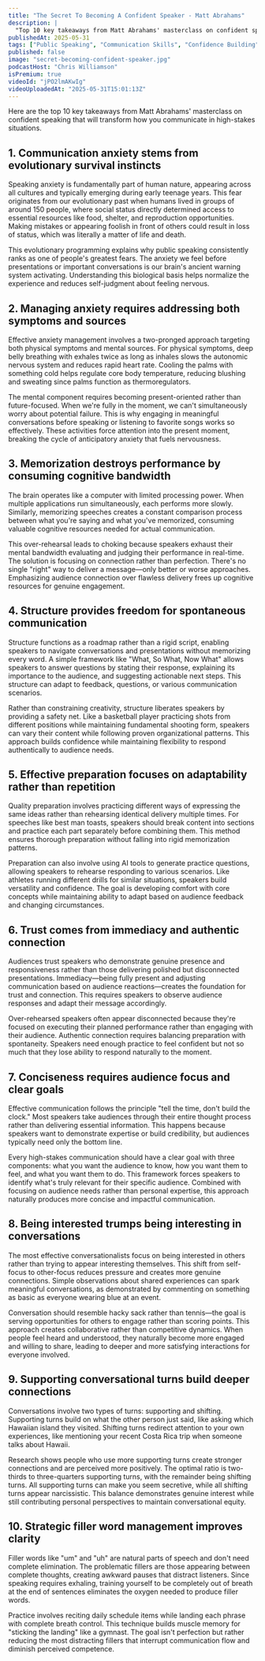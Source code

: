 ```yaml
---
title: "The Secret To Becoming A Confident Speaker - Matt Abrahams"
description: |
  "Top 10 key takeaways from Matt Abrahams' masterclass on confident speaking that will transform how you communicate in high-stakes situations."
publishedAt: 2025-05-31
tags: ["Public Speaking", "Communication Skills", "Confidence Building"]
published: false
image: "secret-becoming-confident-speaker.jpg"
podcastHost: "Chris Williamson"
isPremium: true
videoId: "jPO2lmAKwIg"
videoUploadedAt: "2025-05-31T15:01:13Z"
---
```



<PodcastSummaryPageLayout frontmatter={frontmatter}>
Here are the top 10 key takeaways from Matt Abrahams' masterclass on confident speaking that will transform how you communicate in high-stakes situations.

## 1. Communication anxiety stems from evolutionary survival instincts

Speaking anxiety is fundamentally part of human nature, appearing across all cultures and typically emerging during early teenage years. This fear originates from our evolutionary past when humans lived in groups of around 150 people, where social status directly determined access to essential resources like food, shelter, and reproduction opportunities. Making mistakes or appearing foolish in front of others could result in loss of status, which was literally a matter of life and death.

This evolutionary programming explains why public speaking consistently ranks as one of people's greatest fears. The anxiety we feel before presentations or important conversations is our brain's ancient warning system activating. Understanding this biological basis helps normalize the experience and reduces self-judgment about feeling nervous.

## 2. Managing anxiety requires addressing both symptoms and sources

Effective anxiety management involves a two-pronged approach targeting both physical symptoms and mental sources. For physical symptoms, deep belly breathing with exhales twice as long as inhales slows the autonomic nervous system and reduces rapid heart rate. Cooling the palms with something cold helps regulate core body temperature, reducing blushing and sweating since palms function as thermoregulators.

The mental component requires becoming present-oriented rather than future-focused. When we're fully in the moment, we can't simultaneously worry about potential failure. This is why engaging in meaningful conversations before speaking or listening to favorite songs works so effectively. These activities force attention into the present moment, breaking the cycle of anticipatory anxiety that fuels nervousness.

## 3. Memorization destroys performance by consuming cognitive bandwidth

The brain operates like a computer with limited processing power. When multiple applications run simultaneously, each performs more slowly. Similarly, memorizing speeches creates a constant comparison process between what you're saying and what you've memorized, consuming valuable cognitive resources needed for actual communication.

This over-rehearsal leads to choking because speakers exhaust their mental bandwidth evaluating and judging their performance in real-time. The solution is focusing on connection rather than perfection. There's no single "right" way to deliver a message—only better or worse approaches. Emphasizing audience connection over flawless delivery frees up cognitive resources for genuine engagement.

## 4. Structure provides freedom for spontaneous communication

Structure functions as a roadmap rather than a rigid script, enabling speakers to navigate conversations and presentations without memorizing every word. A simple framework like "What, So What, Now What" allows speakers to answer questions by stating their response, explaining its importance to the audience, and suggesting actionable next steps. This structure can adapt to feedback, questions, or various communication scenarios.

Rather than constraining creativity, structure liberates speakers by providing a safety net. Like a basketball player practicing shots from different positions while maintaining fundamental shooting form, speakers can vary their content while following proven organizational patterns. This approach builds confidence while maintaining flexibility to respond authentically to audience needs.

## 5. Effective preparation focuses on adaptability rather than repetition

Quality preparation involves practicing different ways of expressing the same ideas rather than rehearsing identical delivery multiple times. For speeches like best man toasts, speakers should break content into sections and practice each part separately before combining them. This method ensures thorough preparation without falling into rigid memorization patterns.

Preparation can also involve using AI tools to generate practice questions, allowing speakers to rehearse responding to various scenarios. Like athletes running different drills for similar situations, speakers build versatility and confidence. The goal is developing comfort with core concepts while maintaining ability to adapt based on audience feedback and changing circumstances.

## 6. Trust comes from immediacy and authentic connection

Audiences trust speakers who demonstrate genuine presence and responsiveness rather than those delivering polished but disconnected presentations. Immediacy—being fully present and adjusting communication based on audience reactions—creates the foundation for trust and connection. This requires speakers to observe audience responses and adapt their message accordingly.

Over-rehearsed speakers often appear disconnected because they're focused on executing their planned performance rather than engaging with their audience. Authentic connection requires balancing preparation with spontaneity. Speakers need enough practice to feel confident but not so much that they lose ability to respond naturally to the moment.

## 7. Conciseness requires audience focus and clear goals

Effective communication follows the principle "tell the time, don't build the clock." Most speakers take audiences through their entire thought process rather than delivering essential information. This happens because speakers want to demonstrate expertise or build credibility, but audiences typically need only the bottom line.

Every high-stakes communication should have a clear goal with three components: what you want the audience to know, how you want them to feel, and what you want them to do. This framework forces speakers to identify what's truly relevant for their specific audience. Combined with focusing on audience needs rather than personal expertise, this approach naturally produces more concise and impactful communication.

## 8. Being interested trumps being interesting in conversations

The most effective conversationalists focus on being interested in others rather than trying to appear interesting themselves. This shift from self-focus to other-focus reduces pressure and creates more genuine connections. Simple observations about shared experiences can spark meaningful conversations, as demonstrated by commenting on something as basic as everyone wearing blue at an event.

Conversation should resemble hacky sack rather than tennis—the goal is serving opportunities for others to engage rather than scoring points. This approach creates collaborative rather than competitive dynamics. When people feel heard and understood, they naturally become more engaged and willing to share, leading to deeper and more satisfying interactions for everyone involved.

## 9. Supporting conversational turns build deeper connections

Conversations involve two types of turns: supporting and shifting. Supporting turns build on what the other person just said, like asking which Hawaiian island they visited. Shifting turns redirect attention to your own experiences, like mentioning your recent Costa Rica trip when someone talks about Hawaii.

Research shows people who use more supporting turns create stronger connections and are perceived more positively. The optimal ratio is two-thirds to three-quarters supporting turns, with the remainder being shifting turns. All supporting turns can make you seem secretive, while all shifting turns appear narcissistic. This balance demonstrates genuine interest while still contributing personal perspectives to maintain conversational equity.

## 10. Strategic filler word management improves clarity

Filler words like "um" and "uh" are natural parts of speech and don't need complete elimination. The problematic fillers are those appearing between complete thoughts, creating awkward pauses that distract listeners. Since speaking requires exhaling, training yourself to be completely out of breath at the end of sentences eliminates the oxygen needed to produce filler words.

Practice involves reciting daily schedule items while landing each phrase with complete breath control. This technique builds muscle memory for "sticking the landing" like a gymnast. The goal isn't perfection but rather reducing the most distracting fillers that interrupt communication flow and diminish perceived competence.

</PodcastSummaryPageLayout>
